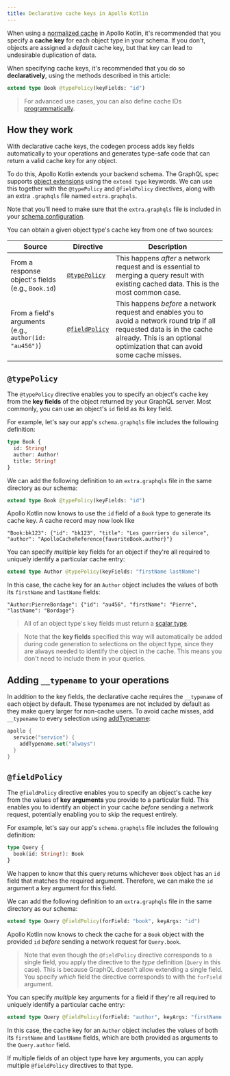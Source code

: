 ```yaml
---
title: Declarative cache keys in Apollo Kotlin
---
```


When using a [normalized cache](./normalized-cache/) in Apollo Kotlin, it's recommended that you specify a **cache key** for each object type in your schema. If you don't, objects are assigned a _default_ cache key, but that key can lead to undesirable duplication of data.

When specifying cache keys, it's recommended that you do so **declaratively**, using the methods described in this article:

```graphql
extend type Book @typePolicy(keyFields: "id")
```

> For advanced use cases, you can also define cache IDs [programmatically](programmatic-ids).

## How they work

With declarative cache keys, the codegen process adds key fields automatically to your operations and generates type-safe code that can return a valid cache key for any object.

To do this, Apollo Kotlin extends your backend schema. The GraphQL spec supports [object extensions](https://spec.graphql.org/draft/#sec-Object-Extensions) using the `extend type` keywords. We can use this together with the `@typePolicy` and `@fieldPolicy` directives, along with an extra `.graphqls` file named `extra.graphqls`.

Note that you'll need to make sure that the `extra.graphqls` file is included in your [schema configuration](https://www.apollographql.com/docs/kotlin/advanced/plugin-configuration#combining-multiple-schema-files).

You can obtain a given object type's cache key from one of two sources:

| Source                                                 | Directive | Description |
|--------------------------------------------------------|-----------|-------------|
| From a response object's fields (e.g., `Book.id`)      | [`@typePolicy`](#typepolicy) | This happens _after_ a network request and is essential to merging a query result with existing cached data. This is the most common case. |
| From a field's arguments (e.g., `author(id: "au456")`) | [`@fieldPolicy`](#fieldpolicy) | This happens _before_ a network request and enables you to avoid a network round trip if all requested data is in the cache already. This is an optional optimization that can avoid some cache misses. |

## `@typePolicy`

The `@typePolicy` directive enables you to specify an object's cache key from the **key fields** of the object returned by your GraphQL server. Most commonly, you can use an object's `id` field as its key field.

For example, let's say our app's `schema.graphqls` file includes the following definition:

```graphql title="schema.graphqls"
type Book {
  id: String!
  author: Author!
  title: String!
}
```

We can add the following definition to an `extra.graphqls` file in the same directory as our schema:

```graphql title="extra.graphqls"
extend type Book @typePolicy(keyFields: "id")
```

Apollo Kotlin now knows to use the `id` field of a `Book` type to generate its cache key. A cache record may now look like

```
"Book:bk123": {"id": "bk123", "title": "Les guerriers du silence", "author": "ApolloCacheReference{favoriteBook.author}"}
```

You can specify _multiple_ key fields for an object if they're all required to uniquely identify a particular cache entry:


```graphql title="extra.graphqls"
extend type Author @typePolicy(keyFields: "firstName lastName")
```

In this case, the cache key for an `Author` object includes the values of both its `firstName` and `lastName` fields:

```
"Author:PierreBordage": {"id": "au456", "firstName": "Pierre", "lastName": "Bordage"}
```

> All of an object type's key fields must return a [scalar type](https://www.apollographql.com/docs/apollo-server/schema/schema/#scalar-types).

> Note that the **key fields** specified this way will automatically be added during code generation to selections on the object type, since they are always needed to identify the object in the cache.
> This means you don't need to include them in your queries.

## Adding `__typename` to your operations

In addition to the key fields, the declarative cache requires the `__typename` of each object by default. These typenames are not included by default as they make query larger for non-cache users. To avoid cache misses, add `__typename` to every selection using [addTypename](https://www.apollographql.com/docs/kotlin/kdoc/apollo-gradle-plugin-external/com.apollographql.apollo3.gradle.api/-service/add-typename.html):

```kotlin
apollo {
  service("service") {
    addTypename.set("always")
  }
}
```

## `@fieldPolicy`

The `@fieldPolicy` directive enables you to specify an object's cache key from the values of **key arguments** you provide to a particular field. This enables you to identify an object in your cache _before_ sending a network request, potentially enabling you to skip the request entirely.

For example, let's say our app's `schema.graphqls` file includes the following definition:

```graphql title="schema.graphqls"
type Query {
  book(id: String!): Book
}
```

We happen to know that this query returns whichever `Book` object has an `id` field that matches the required argument. Therefore, we can make the `id` argument a key argument for this field.

We can add the following definition to an `extra.graphqls` file in the same directory as our schema:

```graphql title="extra.graphqls"
extend type Query @fieldPolicy(forField: "book", keyArgs: "id")
```

Apollo Kotlin now knows to check the cache for a `Book` object with the provided `id` _before_ sending a network request for `Query.book`.

> Note that even though the `@fieldPolicy` directive corresponds to a single field, you apply the directive to the _type_ definition (`Query` in this case). This is because GraphQL doesn't allow extending a single field. You specify _which_ field the directive corresponds to with the `forField` argument.

You can specify _multiple_ key arguments for a field if they're all required to uniquely identify a particular cache entry:

```graphql title="extra.graphqls"
extend type Query @fieldPolicy(forField: "author", keyArgs: "firstName lastName")
```

In this case, the cache key for an `Author` object includes the values of both its `firstName` and `lastName` fields, which are both provided as arguments to the `Query.author` field.

If multiple fields of an object type have key arguments, you can apply multiple `@fieldPolicy` directives to that type.
